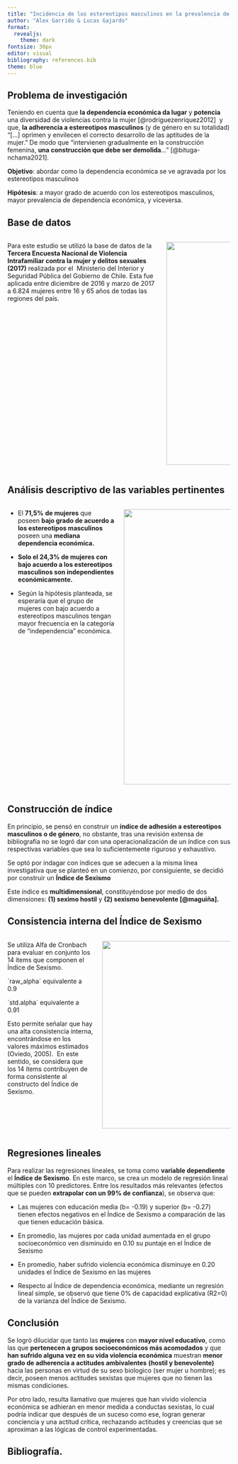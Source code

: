 ```yaml
---
title: "Incidencia de los estereotipos masculinos en la prevalencia de dependencia económica de la mujer."
author: "Alex Garrido & Lucas Gajardo"
format:
  revealjs: 
    theme: dark
fontsize: 30px 
editor: visual
bibliography: references.bib
theme: blue 
---
```


## Problema de investigación

Teniendo en cuenta que **la dependencia económica da lugar** y **potencia** una diversidad de violencias contra la mujer [@rodríguezenríquez2012]  y que, **la adherencia a estereotipos masculinos** (y de género en su totalidad) “\[...\] oprimen y envilecen el correcto desarrollo de las aptitudes de la mujer.” De modo que “intervienen gradualmente en la construcción femenina, **una construcción que debe ser demolida**…” [@bituga-nchama2021].

**Objetivo**: abordar como la dependencia económica se ve agravada por los estereotipos masculinos

**Hipótesis**: a mayor grado de acuerdo con los estereotipos masculinos, mayor prevalencia de dependencia económica, y viceversa.

## Base de datos

::::: columns
::: {.column width="70%"}
Para este estudio se utilizó la base de datos de la **Tercera Encuesta Nacional de Violencia Intrafamiliar contra la mujer y delitos sexuales (2017)** realizada por el  Ministerio del Interior y Seguridad Pública del Gobierno de Chile. Esta fue aplicada entre diciembre de 2016 y marzo de 2017 a 6.824 mujeres entre 16 y 65 años de todas las regiones del país.
:::

::: {.column width="30%"}
![](output/Grafico1.png){width="503"}
:::
:::::

## Análisis descriptivo de las variables pertinentes

::::: columns
::: {.column width="50%"}
-   El **71,5%** **de mujeres** que poseen **bajo grado de acuerdo a los estereotipos masculinos** poseen una **mediana dependencia económica.**

-   **Solo el 24,3% de mujeres con bajo acuerdo a los estereotipos masculinos son independientes económicamente.**

-   Según la hipótesis planteada, se esperaría que el grupo de mujeres con bajo acuerdo a estereotipos masculinos tengan mayor frecuencia en la categoría de “independencia” económica.
:::

::: {.column width="50%"}
![](output/Grafico2.png){width="621"}
:::
:::::

## Construcción de índice

En principio, se pensó en construir un **índice de adhesión a estereotipos masculinos o de género**, no obstante, tras una revisión extensa de bibliografía no se logró dar con una operacionalización de un índice con sus respectivas variables que sea lo suficientemente riguroso y exhaustivo.

Se optó por indagar con índices que se adecuen a la misma línea investigativa que se planteó en un comienzo, por consiguiente, se decidió por construir un **Índice de Sexismo**

Este índice es **multidimensional**, constituyéndose por medio de dos dimensiones: **(1) seximo hostil** y **(2) sexismo benevolente [@maguiña].**

## Consistencia interna del Índice de Sexismo

::::: columns
::: {.column width="40%"}
Se utiliza Alfa de Cronbach para evaluar en conjunto los 14 ítems que componen el Índice de Sexismo.

´raw_alpha´ equivalente a 0.9 

´std.alpha´ equivalente a 0.91 

Esto permite señalar que hay una alta consistencia interna, encontrándose en los valores máximos estimados (Oviedo, 2005).  En este sentido, se considera que los 14 ítems contribuyen de forma consistente al constructo del Índice de Sexismo.
:::

::: {.column width="60%"}
![](output/Grafico3.png){width="11.2cm"}
:::
:::::

## Regresiones lineales

Para realizar las regresiones lineales, se toma como **variable dependiente** el **Índice de Sexismo**. En este marco, se crea un modelo de regresión lineal múltiples con 10 predictores. Entre los resultados más relevantes (efectos que se pueden **extrapolar con un 99% de confianza**), se observa que:

-   Las mujeres con educación media (b= -0.19) y superior (b= -0.27) tienen efectos negativos en el Índice de Sexismo a comparación de las que tienen educación básica. 

-   En promedio, las mujeres por cada unidad aumentada en el grupo socioeconómico ven disminuido en 0.10 su puntaje en el Índice de Sexismo

-   En promedio, haber sufrido violencia económica disminuye en 0.20 unidades el Índice de Sexismo en las mujeres

-   Respecto al Índice de dependencia económica, mediante un regresión lineal simple, se observó que tiene 0% de capacidad explicativa (R2=0) de la varianza del Índice de Sexismo.

## Conclusión

Se logró dilucidar que tanto las **mujeres** con **mayor nivel educativo**, como las que **pertenecen a grupos socioeconómicos más acomodados** y que **han sufrido alguna vez en su vida violencia económica** muestran **menor grado de adherencia a actitudes ambivalentes** **(hostil y benevolente)** hacia las personas en virtud de su sexo biologico (ser mujer u hombre); es decir, poseen menos actitudes sexistas que mujeres que no tienen las mismas condiciones. 

Por otro lado, resulta llamativo que mujeres que han vívido violencia económica se adhieran en menor medida a conductas sexistas, lo cual podría indicar que después de un suceso como ese, logran generar conciencia y una actitud crítica, rechazando actitudes y creencias que se aproximan a las lógicas de control experimentadas.

## Bibliografía.
